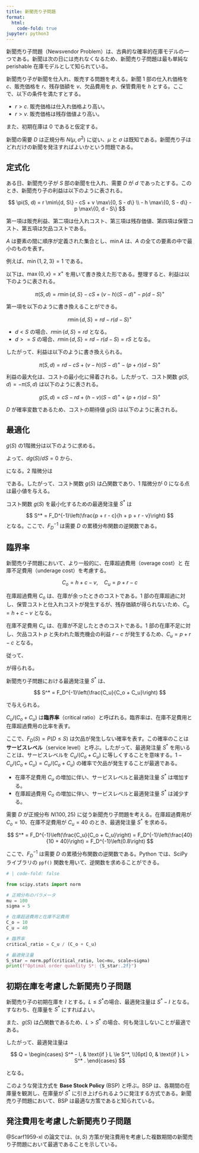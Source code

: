 ```yaml
---
title: 新聞売り子問題
format:
  html:
    code-fold: true
jupyter: python3
---
```


新聞売り子問題（Newsvendor Problem）は、古典的な確率的在庫モデルの一つである。新聞は次の日には売れなくなるため、新聞売り子問題は最も単純な perishable 在庫モデルとして知られている。

新聞売り子が新聞を仕入れ、販売する問題を考える。新聞 1 部の仕入れ価格を $c$、販売価格を $r$、残存価額を $v$、欠品費用を $p$、保管費用を $h$ とする。ここで、以下の条件を満たすとする。

- $r > c$. 販売価格は仕入れ価格より高い。
- $r > v$. 販売価格は残存価値より高い。

また、初期在庫は 0 であると仮定する。

新聞の需要 $D$ は正規分布 $N(\mu, \sigma^2)$ に従い、$\mu$ と $\sigma$ は既知である。新聞売り子はどれだけの新聞を発注すればよいかという問題である。

## 定式化

ある日、新聞売り子が $S$ 部の新聞を仕入れ、需要 $D$ が $d$ であったとする。このとき、新聞売り子の利益は以下のように表される。

$$
\pi(S, d) = r \min\{d, S\} - cS + v \max\{0, S - d\} \\
- h \max\{0, S - d\} - p \max\{0, d - S\}
$$

第一項は販売利益、第二項は仕入れコスト、第三項は残存価値、第四項は保管コスト、第五項は欠品コストである。

:::{.callout-note}
$A$ は要素の間に順序が定義された集合とし、$\min A$ は、$A$ の全ての要素の中で最小のものを表す。

例えば、$\min \{1, 2, 3\} = 1$ である。
:::

以下は、$\max\{0, x\} = x^+$ を用いて書き換えた形である。整理すると、利益は以下のように表される。

$$
\pi(S, d) = r \min\{d, S\} - cS + (v - h) (S - d)^+ - p (d - S)^+
$$

第一項を以下のように書き換えることができる。

$$
r \min\{d, S\} = r d - r (d - S)^+
$$

:::{.callout-note}
- $d < S$ の場合、$r \min\{d, S\} = r d$ となる。
- $d >= S$ の場合、$r \min\{d, S\} = r d - r(d - S) = r S$ となる。
:::

したがって、利益は以下のように書き換えられる。

$$
\pi(S, d) = r d - cS + (v- h) (S - d)^+ - (p + r) (d - S)^+
$$

利益の最大化は、コストの最小化に帰着される。したがって、コスト関数 $g(S, d) = -\pi(S, d)$ は以下のように表される。

$$
g(S, d) = cS - rd + (h - v) (S - d)^+ + (p + r) (d - S)^+
$$

$D$ が確率変数であるため、コストの期待値 $g(S)$ は以下のように表される。

\begin{align}
g(S) &= \mathbb{E}[g(S, D)] \\
&= \int_{0}^{\infty} g(S, d) f_D(d) dd \\
&= cS - r\mathbb{E}[D] + (h - v) \mathbb{E}[(S - D)^+] + (p + r) \mathbb{E}[(D - S)^+] \\
&= c S - r \mu + (h - v)  \int_{0}^{\infty}(S - d)^+ f_D(d) dd + (p + r) \int_{0}^{\infty} (d - S)^+ f_D(d) dd \\
&= c S - r \mu + (h - v) \int_{0}^{S} (S - d) f_D(d) dd + (p + r) \int_{S}^{\infty} (d - S) f_D(d) dd
\end{align}

## 最適化

$g(S)$ の1階微分は以下のように求める。

\begin{align}
\frac{dg(S)}{dS} &= c + (h - v) F_D(S) - (p + r) (1 - F_D(S)) \\
\end{align}

よって、$dg(S)/dS = 0$ から、

\begin{align}
c + (h - v) F_D(S) - (p + r) (1 - F_D(S)) &= 0 \\
F_D(S) &= \frac{p + r - c}{h + p + r - v}
\end{align}

になる。2 階微分は

\begin{align}
\frac{d^2g(S)}{dS^2} &= (h - v) f_D(S) + (p + r) f_D(S) \\
&= (h - v + p + r) f_D(S) 
\end{align}

である。したがって、コスト関数 $g(S)$ は凸関数であり、1 階微分が 0 になる点は最小値を与える。

コスト関数 $g(S)$ を最小化するための最適発注量 $S^*$ は

$$
S^* = F_D^{-1}\left(\frac{p + r - c}{h + p + r - v}\right)
$$
となる。ここで、$F_D^{-1}$ は需要 $D$ の累積分布関数の逆関数である。

## 臨界率

新聞売り子問題において、より一般的に、在庫超過費用（overage cost）と 在庫不足費用（underage cost）を考慮する。

$$
C_o = h + c - v, \quad C_u = p + r - c
$$

在庫超過費用 $C_o$ は、在庫が余ったときのコストである。1 部の在庫超過に対し、保管コストと仕入れコストが発生するが、残存価額が得られないため、$C_o = h + c - v$ となる。

在庫不足費用 $C_u$ は、在庫が不足したときのコストである。1 部の在庫不足に対し、欠品コスト $p$ と失われた販売機会の利益 $r - c$ が発生するため、$C_u = p + r - c$ となる。

従って、

\begin{align*}
S^* &= F_D^{-1}\left(\frac{p + r - c}{h + p + r - v}\right)\\
&= F_D^{-1}\left(\frac{C_u}{C_o + C_u}\right)
\end{align*}

が得られる。

:::{#thm-newsvendor}

新聞売り子問題における最適発注量 $S^*$ は、

$$
S^* = F_D^{-1}\left(\frac{C_u}{C_o + C_u}\right)
$$

で与えられる。
:::

$C_u/(C_o + C_u)$ は**臨界率**（critical ratio）と呼ばれる。臨界率は、在庫不足費用と在庫超過費用の比率を表す。

ここで、$F_D(S) = P(D \leq S)$ は欠品が発生しない確率を表す。この確率のことは**サービスレベル**（service level）と呼ぶ。したがって、最適発注量 $S^*$ を用いることは、サービスレベルを $C_u/(C_o + C_u)$ に等しくすることを意味する。$1 - C_u/(C_o + C_u) = C_o/(C_o + C_u)$ の確率で欠品が発生することが最適である。

:::{#rem-newsvendor}
- 在庫不足費用 $C_u$ の増加に伴い、サービスレベルと最適発注量 $S^*$ は増加する。
- 在庫超過費用 $C_o$ の増加に伴い、サービスレベルと最適発注量 $S^*$ は減少する。
:::

:::{#exm-newsvendor}

需要 $D$ が正規分布 $N(100, 25)$ に従う新聞売り子問題を考える。在庫超過費用が $C_o = 10$、在庫不足費用が $C_u = 40$ のとき、最適発注量 $S^*$ を求める。

$$
S^* = F_D^{-1}\left(\frac{C_u}{C_o + C_u}\right) = F_D^{-1}\left(\frac{40}{10 + 40}\right) = F_D^{-1}\left(0.8\right)
$$

ここで、$F_D^{-1}$ は需要 $D$ の累積分布関数の逆関数である。Python では、SciPy ライブラリの `ppf()` 関数を用いて、逆関数を求めることができる。

```python
# | code-fold: false

from scipy.stats import norm

# 正規分布のパラメータ
mu = 100
sigma = 5

# 在庫超過費用と在庫不足費用
C_o = 10
C_u = 40

# 臨界率
critical_ratio = C_u / (C_o + C_u)

# 最適発注量
S_star = norm.ppf(critical_ratio, loc=mu, scale=sigma)
print(f"Optimal order quantity S*: {S_star:.2f}")
```
:::

## 初期在庫を考慮した新聞売り子問題

新聞売り子の初期在庫を $I$ とする。$L \leq S^*$の場合、最適発注量は $S^* - I$ となる。すなわち、在庫量を $S^*$ にすればよい。

また、$g(S)$ は凸関数であるため、$L > S^*$ の場合、何も発注しないことが最適である。

したがって、最適発注量は

$$
Q =
\begin{cases}
S^* - I, & \text{if } L \le S^*, \\[6pt]
0, & \text{if } L > S^* .
\end{cases}
$$

となる。

このような発注方式を **Base Stock Policy** (BSP) と呼ぶ。BSP は、各期間の在庫量を観測し、在庫量が $S^*$ に引き上げられるように発注する方式である。新聞売り子問題において、BSP は最適な方策であると知られている。

<!-- [Arrow et al. (1951)](https://doi.org/10.2307/1906813)
[Chen et al. (2016)](https://doi.org/10.1111/deci.12215) は新聞売り子問題の最新研究をレビューしている。最近では、データ駆動新聞売り子問題（Data-Driven Newsvendor Problem）に関する研究が行われている。 -->

## 発注費用を考慮した新聞売り子問題

@Scarf1959-xl の論文では、$(s, S)$ 方策が発注費用を考慮した複数期間の新聞売り子問題において最適であることを示している。